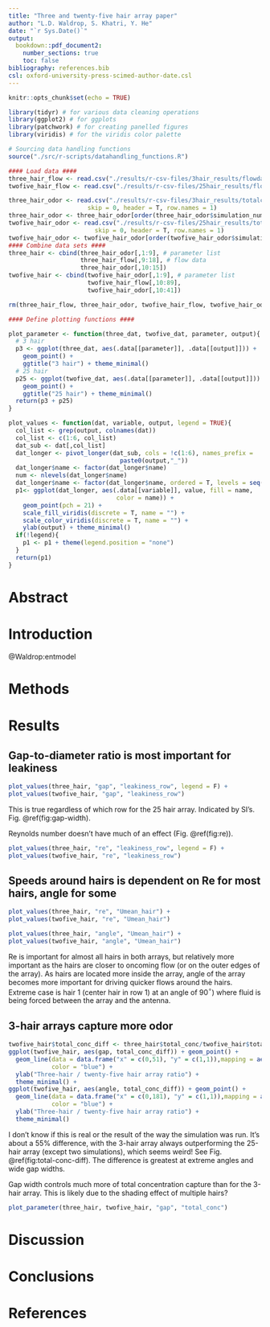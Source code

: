 ```yaml
---
title: "Three and twenty-five hair array paper"
author: "L.D. Waldrop, S. Khatri, Y. He"
date: "`r Sys.Date()`"
output: 
  bookdown::pdf_document2:
    number_sections: true
    toc: false
bibliography: references.bib
csl: oxford-university-press-scimed-author-date.csl
---
```


```r
knitr::opts_chunk$set(echo = TRUE)

```
```r
library(tidyr) # for various data cleaning operations
library(ggplot2) # for ggplots
library(patchwork) # for creating panelled figures
library(viridis) # for the viridis color palette

# Sourcing data handling functions
source("./src/r-scripts/datahandling_functions.R")

#### Load data ####
three_hair_flow <- read.csv("./results/r-csv-files/3hair_results/flowdata_2022-11-11.csv")
twofive_hair_flow <- read.csv("./results/r-csv-files/25hair_results/flowdata_2023-06-28.csv", row.names = 1)

three_hair_odor <- read.csv("./results/r-csv-files/3hair_results/totalconc_3hairs_2023-06-27_cleaned.csv", 
                      skip = 0, header = T, row.names = 1)
three_hair_odor <- three_hair_odor[order(three_hair_odor$simulation_number),]
twofive_hair_odor <- read.csv("./results/r-csv-files/25hair_results/totalconc_25hairs_2023-06-26_cleaned.csv", 
                        skip = 0, header = T, row.names = 1)
twofive_hair_odor <- twofive_hair_odor[order(twofive_hair_odor$simulation_number),]
#### Combine data sets ####
three_hair <- cbind(three_hair_odor[,1:9], # parameter list
                    three_hair_flow[,9:18], # flow data
                    three_hair_odor[,10:15])
twofive_hair <- cbind(twofive_hair_odor[,1:9], # parameter list
                      twofive_hair_flow[,10:89],
                      twofive_hair_odor[,10:41])

rm(three_hair_flow, three_hair_odor, twofive_hair_flow, twofive_hair_odor)

#### Define plotting functions ####

plot_parameter <- function(three_dat, twofive_dat, parameter, output){
  # 3 hair
  p3 <- ggplot(three_dat, aes(.data[[parameter]], .data[[output]])) + 
    geom_point() +
    ggtitle("3 hair") + theme_minimal()
  # 25 hair
  p25 <- ggplot(twofive_dat, aes(.data[[parameter]], .data[[output]])) + 
    geom_point() + 
    ggtitle("25 hair") + theme_minimal()
  return(p3 + p25)
}

plot_values <- function(dat, variable, output, legend = TRUE){
  col_list <- grep(output, colnames(dat))
  col_list <- c(1:6, col_list)
  dat_sub <- dat[,col_list]
  dat_longer <- pivot_longer(dat_sub, cols = !c(1:6), names_prefix = 
                               paste0(output,"_"))
  dat_longer$name <- factor(dat_longer$name)
  num <- nlevels(dat_longer$name)
  dat_longer$name <- factor(dat_longer$name, ordered = T, levels = seq(1,num))
  p1<- ggplot(dat_longer, aes(.data[[variable]], value, fill = name,  
                              color = name)) + 
    geom_point(pch = 21) + 
    scale_fill_viridis(discrete = T, name = "") + 
    scale_color_viridis(discrete = T, name = "") +
    ylab(output) + theme_minimal()
  if(!legend){
    p1 <- p1 + theme(legend.position = "none")
  }
  return(p1)
}
```

# Abstract


# Introduction

@Waldrop:entmodel

# Methods


# Results

## Gap-to-diameter ratio is most important for leakiness 

```r
plot_values(three_hair, "gap", "leakiness_row", legend = F) +
plot_values(twofive_hair, "gap", "leakiness_row")
```

This is true regardless of which row for the 25 hair array. Indicated by SI's. Fig. \@ref(fig:gap-width).

Reynolds number doesn't have much of an effect (Fig. \@ref(fig:re)).

```r
plot_values(three_hair, "re", "leakiness_row", legend = F) +
plot_values(twofive_hair, "re", "leakiness_row")
```

## Speeds around hairs is dependent on Re for most hairs, angle for some

```r
plot_values(three_hair, "re", "Umean_hair") +
plot_values(twofive_hair, "re", "Umean_hair")
```

```r
plot_values(three_hair, "angle", "Umean_hair") +
plot_values(twofive_hair, "angle", "Umean_hair")
```

Re is important for almost all hairs in both arrays, but relatively more important  as the hairs are closer to oncoming flow (or on the outer edges of the array). As hairs are located more inside the array, angle of the array becomes more important for driving quicker flows around the hairs. Extreme case is hair 1 (center hair in row 1) at an angle of  90$^{\circ}$) where fluid is being forced between the array and the antenna.

## 3-hair arrays capture more odor

```r
twofive_hair$total_conc_diff <- three_hair$total_conc/twofive_hair$total_conc
ggplot(twofive_hair, aes(gap, total_conc_diff)) + geom_point() + 
  geom_line(data = data.frame("x" = c(0,51), "y" = c(1,1)),mapping = aes(x,y), 
            color = "blue") + 
  ylab("Three-hair / twenty-five hair array ratio") + 
  theme_minimal() +
ggplot(twofive_hair, aes(angle, total_conc_diff)) + geom_point() + 
  geom_line(data = data.frame("x" = c(0,181), "y" = c(1,1)),mapping = aes(x,y), 
            color = "blue") + 
  ylab("Three-hair / twenty-five hair array ratio") + 
  theme_minimal()
```


I don't know if this is real or the result of the way the simulation was run. It's about a 55% difference, with the 3-hair array always outperforming the 25-hair array (except two simulations), which seems weird! See Fig. \@ref(fig:total-conc-diff). The difference is greatest at extreme angles and wide gap widths. 

Gap width controls much more of total concentration capture than for the 3-hair array. This is likely due to the shading effect of multiple hairs?

```r
plot_parameter(three_hair, twofive_hair, "gap", "total_conc") 
```


# Discussion


# Conclusions


# References

